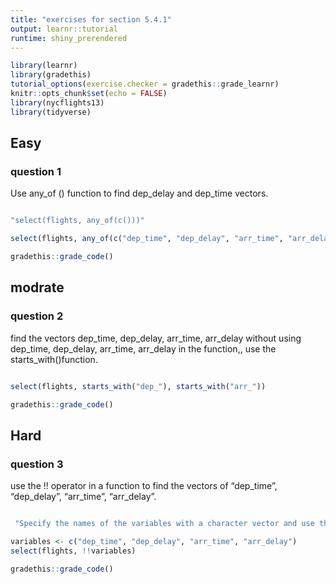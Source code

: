 ```yaml
---
title: "exercises for section 5.4.1"
output: learnr::tutorial
runtime: shiny_prerendered
---
```


```r
library(learnr)
library(gradethis)
tutorial_options(exercise.checker = gradethis::grade_learnr)
knitr::opts_chunk$set(echo = FALSE)
library(nycflights13)
library(tidyverse)
```


## Easy

### question 1

Use any_of () function to find dep_delay and dep_time vectors. 

```r

```

```r
"select(flights, any_of(c()))"
```

```r
select(flights, any_of(c("dep_time", "dep_delay", "arr_time", "arr_delay")))
```

```r
gradethis::grade_code()
```




## modrate

### question 2

find the vectors dep_time, dep_delay, arr_time, arr_delay without using dep_time, dep_delay, arr_time, arr_delay in the function,, use the starts_with()function.

```r

```
```r
select(flights, starts_with("dep_"), starts_with("arr_"))
```
```r
gradethis::grade_code()
```
## Hard

### question 3

use the !! operator in a function to find the vectors of "dep_time", "dep_delay", "arr_time", "arr_delay".

```r

```
```r
 "Specify the names of the variables with a character vector and use the bang-bang operator (use c as a name for the variables) (!!)."
```
```r
variables <- c("dep_time", "dep_delay", "arr_time", "arr_delay")
select(flights, !!variables)
```
```r
gradethis::grade_code()
```





